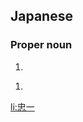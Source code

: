 ==Japanese==
{{ja-kanjitab|ただ|かず}}

{{ja-kanjitab|ちゅう|いち|yomi=o}}

===Proper noun===
{{ja-pos|proper|ただかず}}

# {{given name|male|lang=ja|sort=ただかず}}

{{ja-pos|proper|ちゅういち}}

# {{given name|male|lang=ja|sort=ちゅういち}}

[[li:忠一]]
